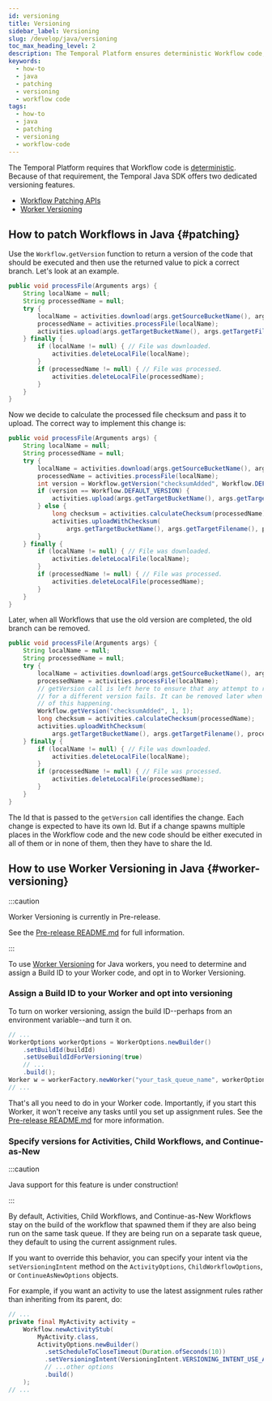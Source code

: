 ```yaml
---
id: versioning
title: Versioning
sidebar_label: Versioning
slug: /develop/java/versioning
toc_max_heading_level: 2
description: The Temporal Platform ensures deterministic Workflow code, offering versioning features in the Java SDK with Workflow Patching APIs and Worker Build Ids for efficient updates.
keywords:
  - how-to
  - java
  - patching
  - versioning
  - workflow code
tags:
  - how-to
  - java
  - patching
  - versioning
  - workflow-code
---
```


The Temporal Platform requires that Workflow code is [deterministic](/workflows#deterministic-constraints).
Because of that requirement, the Temporal Java SDK offers two dedicated versioning features.

- [Workflow Patching APIs](#patching)
- [Worker Versioning](#worker-versioning)

## How to patch Workflows in Java {#patching}

Use the `Workflow.getVersion` function to return a version of the code that should be executed and then use the returned value to pick a correct branch.
Let's look at an example.

```java
public void processFile(Arguments args) {
    String localName = null;
    String processedName = null;
    try {
        localName = activities.download(args.getSourceBucketName(), args.getSourceFilename());
        processedName = activities.processFile(localName);
        activities.upload(args.getTargetBucketName(), args.getTargetFilename(), processedName);
    } finally {
        if (localName != null) { // File was downloaded.
            activities.deleteLocalFile(localName);
        }
        if (processedName != null) { // File was processed.
            activities.deleteLocalFile(processedName);
        }
    }
}
```

Now we decide to calculate the processed file checksum and pass it to upload.
The correct way to implement this change is:

```java
public void processFile(Arguments args) {
    String localName = null;
    String processedName = null;
    try {
        localName = activities.download(args.getSourceBucketName(), args.getSourceFilename());
        processedName = activities.processFile(localName);
        int version = Workflow.getVersion("checksumAdded", Workflow.DEFAULT_VERSION, 1);
        if (version == Workflow.DEFAULT_VERSION) {
            activities.upload(args.getTargetBucketName(), args.getTargetFilename(), processedName);
        } else {
            long checksum = activities.calculateChecksum(processedName);
            activities.uploadWithChecksum(
                args.getTargetBucketName(), args.getTargetFilename(), processedName, checksum);
        }
    } finally {
        if (localName != null) { // File was downloaded.
            activities.deleteLocalFile(localName);
        }
        if (processedName != null) { // File was processed.
            activities.deleteLocalFile(processedName);
        }
    }
}
```

Later, when all Workflows that use the old version are completed, the old branch can be removed.

```java
public void processFile(Arguments args) {
    String localName = null;
    String processedName = null;
    try {
        localName = activities.download(args.getSourceBucketName(), args.getSourceFilename());
        processedName = activities.processFile(localName);
        // getVersion call is left here to ensure that any attempt to replay history
        // for a different version fails. It can be removed later when there is no possibility
        // of this happening.
        Workflow.getVersion("checksumAdded", 1, 1);
        long checksum = activities.calculateChecksum(processedName);
        activities.uploadWithChecksum(
            args.getTargetBucketName(), args.getTargetFilename(), processedName, checksum);
    } finally {
        if (localName != null) { // File was downloaded.
            activities.deleteLocalFile(localName);
        }
        if (processedName != null) { // File was processed.
            activities.deleteLocalFile(processedName);
        }
    }
}
```

The Id that is passed to the `getVersion` call identifies the change. Each change is expected to have its own Id. But if
a change spawns multiple places in the Workflow code and the new code should be either executed in all of them or
in none of them, then they have to share the Id.

## How to use Worker Versioning in Java {#worker-versioning}

:::caution

Worker Versioning is currently in Pre-release.

See the [Pre-release README.md](https://github.com/temporalio/temporal/blob/main/docs/worker-versioning.md)
for full information.

:::

To use [Worker Versioning](/workers#worker-versioning) for Java workers, you need to determine and assign a Build ID to your Worker code, and opt in to Worker Versioning.

### Assign a Build ID to your Worker and opt into versioning

To turn on worker versioning, assign the build ID--perhaps from an environment variable--and turn it on.

```java
// ...
WorkerOptions workerOptions = WorkerOptions.newBuilder()
    .setBuildId(buildId)
    .setUseBuildIdForVersioning(true)
    // ...
    .build();
Worker w = workerFactory.newWorker("your_task_queue_name", workerOptions);
// ...
```

That's all you need to do in your Worker code.
Importantly, if you start this Worker, it won't receive any tasks until you set up assignment rules.
See the [Pre-release README.md](https://github.com/temporalio/temporal/blob/main/docs/worker-versioning.md) for more information.

### Specify versions for Activities, Child Workflows, and Continue-as-New

:::caution

Java support for this feature is under construction!

:::

By default, Activities, Child Workflows, and Continue-as-New Workflows stay on the build of the workflow that spawned them if they are also being run on the same task queue.
If they are being run on a separate task queue, they default to using the current assignment rules.

If you want to override this behavior, you can specify your intent via the `setVersioningIntent` method on the `ActivityOptions`, `ChildWorkflowOptions`, or `ContinueAsNewOptions` objects.

For example, if you want an activity to use the latest assignment rules rather than inheriting from its parent, do:

```java
// ...
private final MyActivity activity =
    Workflow.newActivityStub(
        MyActivity.class,
        ActivityOptions.newBuilder()
          .setScheduleToCloseTimeout(Duration.ofSeconds(10))
          .setVersioningIntent(VersioningIntent.VERSIONING_INTENT_USE_ASSIGNMENT_RULES)
          // ...other options
          .build()
    );
// ...
```
